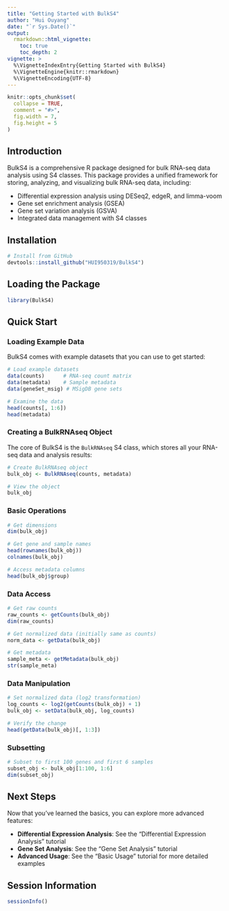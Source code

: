```yaml
---
title: "Getting Started with BulkS4"
author: "Hui Ouyang"
date: "`r Sys.Date()`"
output: 
  rmarkdown::html_vignette:
    toc: true
    toc_depth: 2
vignette: >
  %\VignetteIndexEntry{Getting Started with BulkS4}
  %\VignetteEngine{knitr::rmarkdown}
  %\VignetteEncoding{UTF-8}
---
```


```r
knitr::opts_chunk$set(
  collapse = TRUE,
  comment = "#>",
  fig.width = 7,
  fig.height = 5
)
```

## Introduction

BulkS4 is a comprehensive R package designed for bulk RNA-seq data analysis using S4 classes. This package provides a unified framework for storing, analyzing, and visualizing bulk RNA-seq data, including:

- Differential expression analysis using DESeq2, edgeR, and limma-voom
- Gene set enrichment analysis (GSEA)
- Gene set variation analysis (GSVA)
- Integrated data management with S4 classes

## Installation

```r
# Install from GitHub
devtools::install_github("HUI950319/BulkS4")
```

## Loading the Package

```r
library(BulkS4)
```

## Quick Start

### Loading Example Data

BulkS4 comes with example datasets that you can use to get started:

```r
# Load example datasets
data(counts)      # RNA-seq count matrix
data(metadata)    # Sample metadata
data(geneSet_msig) # MSigDB gene sets

# Examine the data
head(counts[, 1:6])
head(metadata)
```

### Creating a BulkRNAseq Object

The core of BulkS4 is the `BulkRNAseq` S4 class, which stores all your RNA-seq data and analysis results:

```r
# Create BulkRNAseq object
bulk_obj <- BulkRNAseq(counts, metadata)

# View the object
bulk_obj
```

### Basic Operations

```r
# Get dimensions
dim(bulk_obj)

# Get gene and sample names
head(rownames(bulk_obj))
colnames(bulk_obj)

# Access metadata columns
head(bulk_obj$group)
```

### Data Access

```r
# Get raw counts
raw_counts <- getCounts(bulk_obj)
dim(raw_counts)

# Get normalized data (initially same as counts)
norm_data <- getData(bulk_obj)

# Get metadata
sample_meta <- getMetadata(bulk_obj)
str(sample_meta)
```

### Data Manipulation

```r
# Set normalized data (log2 transformation)
log_counts <- log2(getCounts(bulk_obj) + 1)
bulk_obj <- setData(bulk_obj, log_counts)

# Verify the change
head(getData(bulk_obj)[, 1:3])
```

### Subsetting

```r
# Subset to first 100 genes and first 6 samples
subset_obj <- bulk_obj[1:100, 1:6]
dim(subset_obj)
```

## Next Steps

Now that you've learned the basics, you can explore more advanced features:

- **Differential Expression Analysis**: See the "Differential Expression Analysis" tutorial
- **Gene Set Analysis**: See the "Gene Set Analysis" tutorial
- **Advanced Usage**: See the "Basic Usage" tutorial for more detailed examples

## Session Information

```r
sessionInfo()
``` 